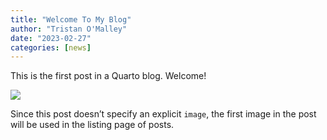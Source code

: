 ```yaml
---
title: "Welcome To My Blog"
author: "Tristan O'Malley"
date: "2023-02-27"
categories: [news]
---
```


This is the first post in a Quarto blog. Welcome!

![](thumbnail.jpg)

Since this post doesn't specify an explicit `image`, the first image in the post will be used in the listing page of posts.
